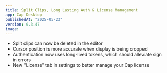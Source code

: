 ```yaml
---
title: Split Clips, Long Lasting Auth & License Management
app: Cap Desktop
publishedAt: "2025-05-23"
version: 0.3.47
image:
---
```


- Split clips can now be deleted in the editor
- Cursor position is more accurate when display is being cropped
- Authentication now uses long-lived tokens, which should alleviate sign in errors
- New "License" tab in settings to better manage your Cap license